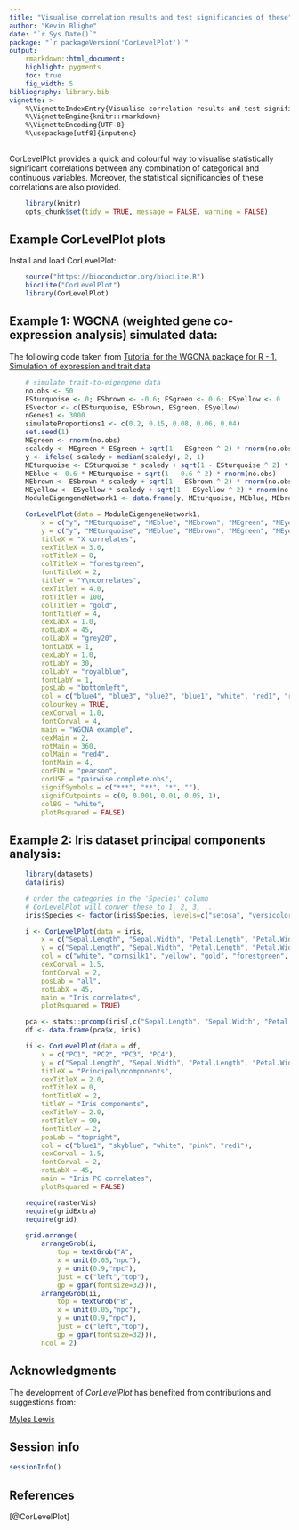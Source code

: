 ```yaml
---
title: "Visualise correlation results and test significancies of these"
author: "Kevin Blighe"
date: "`r Sys.Date()`"
package: "`r packageVersion('CorLevelPlot')`"
output:
    rmarkdown::html_document:
    highlight: pygments
    toc: true
    fig_width: 5
bibliography: library.bib
vignette: >
    %\VignetteIndexEntry{Visualise correlation results and test significancies of these}
    %\VignetteEngine{knitr::rmarkdown}
    %\VignetteEncoding{UTF-8}
    %\usepackage[utf8]{inputenc}
---
```


CorLevelPlot provides a quick and colourful way to visualise
statistically significant correlations between any combination of
categorical and continuous variables. Moreover, the statistical
significancies of these correlations are also provided.

```r

    library(knitr)
    opts_chunk$set(tidy = TRUE, message = FALSE, warning = FALSE)

```

## Example CorLevelPlot plots

Install and load CorLevelPlot:

```r

    source("https://bioconductor.org/biocLite.R")
    biocLite("CorLevelPlot")
    library(CorLevelPlot)

```

## Example 1: WGCNA (weighted gene co-expression analysis) simulated data:

The following code taken from [Tutorial for the WGCNA package for R - 1. Simulation of expression and trait data](https://labs.genetics.ucla.edu/horvath/CoexpressionNetwork/Rpackages/WGCNA/Tutorials/Simulated-01-dataSimulation.pdf)

```r

    # simulate trait-to-eigengene data
    no.obs <- 50
    ESturquoise <- 0; ESbrown <- -0.6; ESgreen <- 0.6; ESyellow <- 0
    ESvector <- c(ESturquoise, ESbrown, ESgreen, ESyellow)
    nGenes1 <- 3000
    simulateProportions1 <- c(0.2, 0.15, 0.08, 0.06, 0.04)
    set.seed(1)
    MEgreen <- rnorm(no.obs)
    scaledy <- MEgreen * ESgreen + sqrt(1 - ESgreen ^ 2) * rnorm(no.obs)
    y <- ifelse( scaledy > median(scaledy), 2, 1)
    MEturquoise <- ESturquoise * scaledy + sqrt(1 - ESturquoise ^ 2) * rnorm(no.obs)
    MEblue <- 0.6 * MEturquoise + sqrt(1 - 0.6 ^ 2) * rnorm(no.obs)
    MEbrown <- ESbrown * scaledy + sqrt(1 - ESbrown ^ 2) * rnorm(no.obs)
    MEyellow <- ESyellow * scaledy + sqrt(1 - ESyellow ^ 2) * rnorm(no.obs)
    ModuleEigengeneNetwork1 <- data.frame(y, MEturquoise, MEblue, MEbrown, MEgreen, MEyellow)

    CorLevelPlot(data = ModuleEigengeneNetwork1,
        x = c("y", "MEturquoise", "MEblue", "MEbrown", "MEgreen", "MEyellow"),
        y = c("y", "MEturquoise", "MEblue", "MEbrown", "MEgreen", "MEyellow"),
        titleX = "X correlates",
        cexTitleX = 3.0,
        rotTitleX = 0,
        colTitleX = "forestgreen",
        fontTitleX = 2,
        titleY = "Y\ncorrelates",
        cexTitleY = 4.0,
        rotTitleY = 100,
        colTitleY = "gold",
        fontTitleY = 4,
        cexLabX = 1.0,
        rotLabX = 45,
        colLabX = "grey20",
        fontLabX = 1,
        cexLabY = 1.0,
        rotLabY = 30,
        colLabY = "royalblue",
        fontLabY = 1,
        posLab = "bottomleft",
        col = c("blue4", "blue3", "blue2", "blue1", "white", "red1", "red2", "red3", "red4"),
        colourkey = TRUE,
        cexCorval = 1.0,
        fontCorval = 4,
        main = "WGCNA example",
        cexMain = 2,
        rotMain = 360,
        colMain = "red4",
        fontMain = 4,
        corFUN = "pearson",
        corUSE = "pairwise.complete.obs",
        signifSymbols = c("***", "**", "*", ""),
        signifCutpoints = c(0, 0.001, 0.01, 0.05, 1),
        colBG = "white",
        plotRsquared = FALSE)

```

## Example 2: Iris dataset principal components analysis:

```r

    library(datasets)
    data(iris)

    # order the categories in the 'Species' column
    # CorLevelPlot will conver these to 1, 2, 3, ...
    iris$Species <- factor(iris$Species, levels=c("setosa", "versicolor", "virginica"))

    i <- CorLevelPlot(data = iris,
        x = c("Sepal.Length", "Sepal.Width", "Petal.Length", "Petal.Width", "Species"),
        y = c("Sepal.Length", "Sepal.Width", "Petal.Length", "Petal.Width", "Species"),
        col = c("white", "cornsilk1", "yellow", "gold", "forestgreen", "darkgreen"),
        cexCorval = 1.5,
        fontCorval = 2,
        posLab = "all",
        rotLabX = 45,
        main = "Iris correlates",
        plotRsquared = TRUE)

    pca <- stats::prcomp(iris[,c("Sepal.Length", "Sepal.Width", "Petal.Length", "Petal.Width")])
    df <- data.frame(pca$x, iris)

    ii <- CorLevelPlot(data = df,
        x = c("PC1", "PC2", "PC3", "PC4"),
        y = c("Sepal.Length", "Sepal.Width", "Petal.Length", "Petal.Width", "Species"),
        titleX = "Principal\ncomponents",
        cexTitleX = 2.0,
        rotTitleX = 0,
        fontTitleX = 2,
        titleY = "Iris components",
        cexTitleY = 2.0,
        rotTitleY = 90,
        fontTitleY = 2,
        posLab = "topright",
        col = c("blue1", "skyblue", "white", "pink", "red1"),
        cexCorval = 1.5,
        fontCorval = 2,
        rotLabX = 45,
        main = "Iris PC correlates",
        plotRsquared = FALSE)

    require(rasterVis)
    require(gridExtra)
    require(grid)

    grid.arrange(
        arrangeGrob(i,
            top = textGrob("A",
            x = unit(0.05,"npc"),
            y = unit(0.9,"npc"),
            just = c("left","top"),
            gp = gpar(fontsize=32))),
        arrangeGrob(ii,
            top = textGrob("B",
            x = unit(0.05,"npc"),
            y = unit(0.9,"npc"),
            just = c("left","top"),
            gp = gpar(fontsize=32))),
        ncol = 2)

```


## Acknowledgments

The development of *CorLevelPlot* has benefited from contributions and suggestions from:

[Myles Lewis](https://www.qmul.ac.uk/whri/people/academic-staff/items/lewismyles.html)

## Session info

```r

sessionInfo()

```

## References

[@CorLevelPlot]
